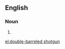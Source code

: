 ==English==

===Noun===
{{en-noun}}

# {{alternative spelling of|double-barrelled shotgun}}

[[el:double-barreled shotgun]]